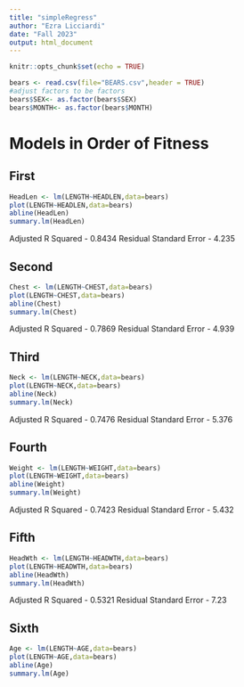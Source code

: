```yaml
---
title: "simpleRegress"
author: "Ezra Licciardi"
date: "Fall 2023"
output: html_document
---
```


```r
knitr::opts_chunk$set(echo = TRUE)
```

```r
bears <- read.csv(file="BEARS.csv",header = TRUE)
#adjust factors to be factors
bears$SEX<- as.factor(bears$SEX)
bears$MONTH<- as.factor(bears$MONTH)
```

# Models in Order of Fitness

## First
```r
HeadLen <- lm(LENGTH~HEADLEN,data=bears)
plot(LENGTH~HEADLEN,data=bears)
abline(HeadLen)
summary.lm(HeadLen)
```
Adjusted R Squared - 0.8434
Residual Standard Error - 4.235

## Second
```r
Chest <- lm(LENGTH~CHEST,data=bears)
plot(LENGTH~CHEST,data=bears)
abline(Chest)
summary.lm(Chest)
```
Adjusted R Squared - 0.7869
Residual Standard Error - 4.939

## Third
```r
Neck <- lm(LENGTH~NECK,data=bears)
plot(LENGTH~NECK,data=bears)
abline(Neck)
summary.lm(Neck)
```
Adjusted R Squared - 0.7476
Residual Standard Error - 5.376

## Fourth
```r
Weight <- lm(LENGTH~WEIGHT,data=bears)
plot(LENGTH~WEIGHT,data=bears)
abline(Weight)
summary.lm(Weight)
```
Adjusted R Squared - 0.7423
Residual Standard Error - 5.432

## Fifth
```r
HeadWth <- lm(LENGTH~HEADWTH,data=bears)
plot(LENGTH~HEADWTH,data=bears)
abline(HeadWth)
summary.lm(HeadWth)
```
Adjusted R Squared - 0.5321
Residual Standard Error - 7.23

## Sixth
```r
Age <- lm(LENGTH~AGE,data=bears)
plot(LENGTH~AGE,data=bears)
abline(Age)
summary.lm(Age)
```

